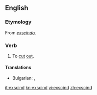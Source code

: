 ==English==

===Etymology===
From {{etyl|la|en}} ''[[exscindo]]''.

===Verb===
{{en-verb}}

# {{context|medicine|surgery|lang=en}} To [[cut]] [[out]].

====Translations====
{{trans-top|To [[cut]] [[out]]}}
* Bulgarian: {{t+|bg|режа}}, {{t+|bg|изрязвам}}
{{trans-mid}}
{{trans-bottom}}

[[it:exscind]]
[[kn:exscind]]
[[vi:exscind]]
[[zh:exscind]]